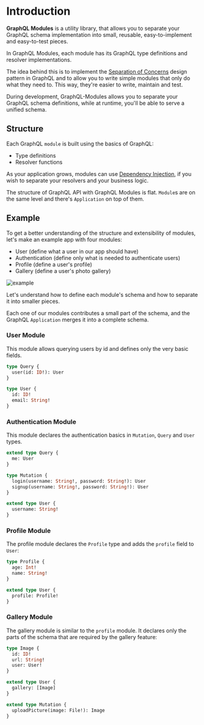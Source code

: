 # Introduction

**GraphQL Modules** is a utility library, that allows you to separate your GraphQL schema implementation into small, reusable, easy-to-implement and easy-to-test pieces.

In GraphQL Modules, each module has its GraphQL type definitions and resolver implementations.

The idea behind this is to implement the [Separation of Concerns](https://deviq.com/separation-of-concerns) design pattern in GraphQL and to allow you to write simple modules that only do what they need to. This way, they're easier to write, maintain and test.

During development, GraphQL-Modules allows you to separate your GraphQL schema definitions, while at runtime, you'll be able to serve a unified schema.

## Structure

Each GraphQL `module` is built using the basics of GraphQL:

- Type definitions
- Resolver functions

As your application grows, modules can use [Dependency Injection](di/introduction), if you wish to separate your resolvers and your business logic.

The structure of GraphQL API with GraphQL Modules is flat. `Module`s are on the same level and there's `Application` on top of them.

## Example

To get a better understanding of the structure and extensibility of modules, let's make an example app with four modules:

- User (define what a user in our app should have)
- Authentication (define only what is needed to authenticate users)
- Profile (define a user's profile)
- Gallery (define a user's photo gallery)

![example](/assets/img/example.png)

Let's understand how to define each module's schema and how to separate it into smaller pieces.

Each one of our modules contributes a small part of the schema, and the GraphQL `Application` merges it into a complete schema.

### User Module

This module allows querying users by id and defines only the very basic fields.

```graphql
type Query {
  user(id: ID!): User
}

type User {
  id: ID!
  email: String!
}
```

### Authentication Module

This module declares the authentication basics in `Mutation`, `Query` and `User` types.

```graphql
extend type Query {
  me: User
}

type Mutation {
  login(username: String!, password: String!): User
  signup(username: String!, password: String!): User
}

extend type User {
  username: String!
}
```

### Profile Module

The profile module declares the `Profile` type and adds the `profile` field to `User`:

```graphql
type Profile {
  age: Int!
  name: String!
}

extend type User {
  profile: Profile!
}
```

### Gallery Module

The gallery module is similar to the `profile` module. It declares only the parts of the schema that are required by the gallery feature:

```graphql
type Image {
  id: ID!
  url: String!
  user: User!
}

extend type User {
  gallery: [Image]
}

extend type Mutation {
  uploadPicture(image: File!): Image
}
```
